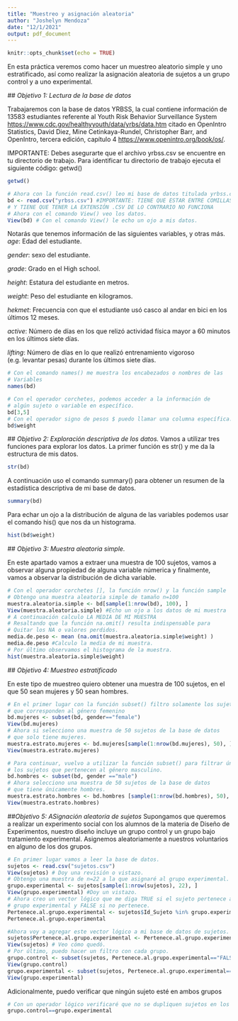 ---
title: "Muestreo y asignación aleatoria"
author: "Joshelyn Mendoza"
date: "12/1/2021"
output: pdf_document
---

```{r setup, include=FALSE}
knitr::opts_chunk$set(echo = TRUE)
```
En esta práctica veremos como hacer un muestreo aleatorio simple y uno estratificado, así como realizar la asignación aleatoria de sujetos a un grupo control y a uno experimental.

*## Objetivo 1: Lectura de la base de datos*

Trabajaremos con la base de datos YRBSS, la cual contiene información de 13583 estudiantes referente al Youth Risk Behavior Surveillance System <https://www.cdc.gov/healthyyouth/data/yrbs/data.htm> citado en OpenIntro Statistics, David Diez, Mine Cetinkaya-Rundel, Christopher Barr, and OpenIntro, tercera edición, capítulo 4 <https://www.openintro.org/book/os/>.

IMPORTANTE: Debes asegurarte que el archivo yrbss.csv se encuentre en tu directorio de trabajo. Para identificar tu directorio de trabajo ejecuta el siguiente código: getwd()
```{r}
getwd()
```

```{r}
# Ahora con la función read.csv() leo mi base de datos titulada yrbss.csv
bd <- read.csv("yrbss.csv") #IMPORTANTE: TIENE QUE ESTAR ENTRE COMILLAS
# Y TIENE QUE TENER LA EXTENSIÓN .CSV DE LO CONTRARIO NO FUNCIONA
# Ahora con el comando View() veo los datos.
View(bd) # Con el comando View() le echo un ojo a mis datos.
```

Notarás que tenemos información de las siguientes variables, y otras más.
*age*: Edad del estudiante.

*gender*: sexo del estudiante.

*grade*: Grado en el High school.

*height*: Estatura del estudiante en metros.

*weight*: Peso del estudiante en kilogramos.

*hekmet*: Frecuencia con que el estudiante usó casco al andar en bici en los últimos 12 meses.

*active*: Número de días en los que relizó actividad física mayor a 60 minutos en los últimos siete días.

*lifting*: Número de días en lo que realizó entrenamiento vigoroso (e.g. levantar pesas) durante los últimos siete días.
```{r}
# Con el comando names() me muestra los encabezados o nombres de las 
# Variables
names(bd)
```
```{r}
# Con el operador corchetes, podemos acceder a la información de
# algún sujeto o variable en específico.
bd[3,5]
# Con el operador signo de pesos $ puedo llamar una columna específica.
bd$weight

```
*## Objetivo 2: Exploración descriptiva de los datos.*
Vamos a utilizar tres funciones para explorar los datos. La primer función es str() y me da la estructura de mis datos.
```{r}
str(bd)
```
A continuación uso el comando summary() para obtener un resumen de la estadística descriptiva de mi base de datos.
```{r}
summary(bd)
```
Para echar un ojo a la distribución de alguna de las variables podemos usar el comando his() que nos da un histograma.
```{r}
hist(bd$weight)
```
*## Objetivo 3: Muestra aleatoria simple.*

En este apartado vamos a extraer una muestra de 100 sujetos, vamos a observar alguna propiedad de alguna variable númerica y finalmente, vamos a observar la distribución de dicha variable.
```{r}
# Con el operador corchetes [], la función nrow() y la función sample
# Obtengo una muestra aleatoria simple de tamaño n=100
muestra.aleatoria.simple <- bd[sample(1:nrow(bd), 100), ]
View(muestra.aleatoria.simple) #Echo un ojo a los datos de mi muestra
# A continuación calculo LA MEDIA DE MI MUESTRA
# Resaltando que la función na.omit() resulta indispensable para
# Quitar los NA o valores perdidos.
media.de.peso <- mean (na.omit(muestra.aleatoria.simple$weight) )
media.de.peso #Calculo la media de mi muestra.
# Por último observamos el histograma de la muestra.
hist(muestra.aleatoria.simple$weight)
```
*## Objetivo 4: Muestreo estratificado*

En este tipo de muestreo quiero obtener una muestra de 100 sujetos, en el que 50 sean mujeres y 50 sean hombres.

```{r}
# En el primer lugar con la función subset() filtro solamente los sujetos
# que corresponden al género femenino
bd.mujeres <- subset(bd, gender=="female")
View(bd.mujeres)
# Ahora si selecciono una muestra de 50 sujetos de la base de datos
# que solo tiene mujeres.
muestra.estrato.mujeres <- bd.mujeres[sample(1:nrow(bd.mujeres), 50), ]
View(muestra.estrato.mujeres)
```

```{r}
# Para continuar, vuelvo a utilizar la función subset() para filtrar únicamente
# los sujetos que pertenecen al género masculino.
bd.hombres <- subset(bd, gender =="male")
# Ahora selecciono una muestra de 50 sujetos de la base de datos
# que tiene únicamente hombres.
muestra.estrato.hombres <- bd.hombres [sample(1:nrow(bd.hombres), 50), ]
View(muestra.estrato.hombres)
```

*##Objetivo 5: ASignación aleatoria de sujetos*
Supongamos que queremos a realizar un experimento social con los alumnos de la materia de Diseño de Experimentos, nuestro diseño incluye un grupo control y un grupo bajo tratamiento experimental. Asignemos aleatoriamente a nuestros voluntarios en alguno de los dos grupos.

```{r}
# En primer lugar vamos a leer la base de datos.
sujetos <- read.csv("sujetos.csv")
View(sujetos) # Doy una revisión o vistazo.
# Obtengo una muestra de n=22 a la que asignaré al grupo experimental.
grupo.experimental <- sujetos[sample(1:nrow(sujetos), 22), ]
View(grupo.experimental) #Doy un vistazo.
# Ahora creo un vector lógico que me diga TRUE si el sujeto pertenece al 
# grupo experimental y FALSE si no pertenece.
Pertenece.al.grupo.experimental <- sujetos$Id_Sujeto %in% grupo.experimental
Pertenece.al.grupo.experimental
```
```{r}
#Ahora voy a agregar este vector lógico a mi base de datos de sujetos.
sujetos$Pertenece.al.grupo.experimental <- Pertenece.al.grupo.experimental
View(sujetos) # Veo cómo quedó.
# Por último, puedo hacer un filtro con cada grupo.
grupo.control <- subset(sujetos, Pertenece.al.grupo.experimental=="FALSE")
View(grupo.control)
grupo.experimental <- subset(sujetos, Pertenece.al.grupo.experimental=="TRUE")
View(grupo.experimental)
```

Adicionalmente, puedo verificar que ningún sujeto esté en ambos grupos
```{r}
# Con un operador lógico verificaré que no se dupliquen sujetos en los grupos.
grupo.control==grupo.experimental
```





